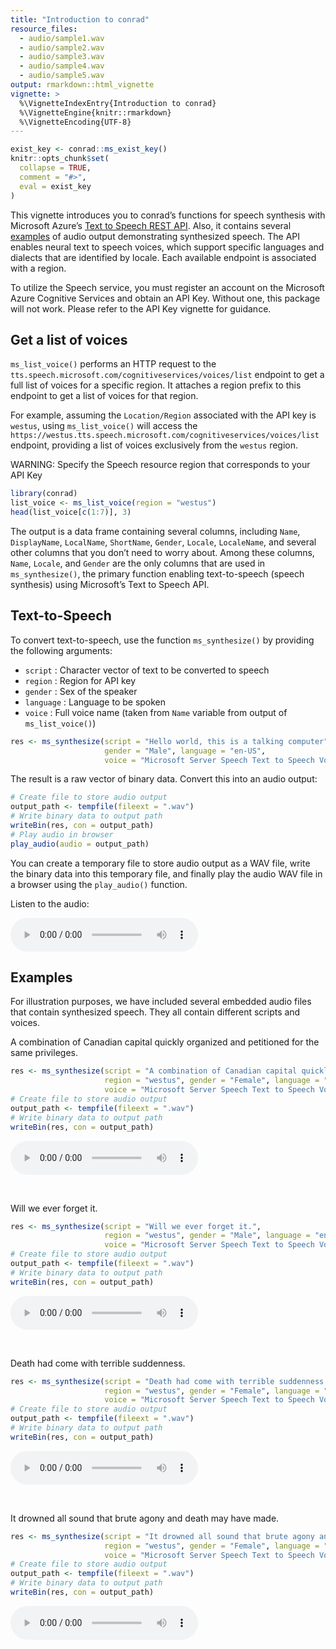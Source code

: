 ```yaml
---
title: "Introduction to conrad"
resource_files:
  - audio/sample1.wav
  - audio/sample2.wav
  - audio/sample3.wav
  - audio/sample4.wav
  - audio/sample5.wav
output: rmarkdown::html_vignette
vignette: >
  %\VignetteIndexEntry{Introduction to conrad}
  %\VignetteEngine{knitr::rmarkdown}
  %\VignetteEncoding{UTF-8}
---
```


```r
exist_key <- conrad::ms_exist_key()
knitr::opts_chunk$set(
  collapse = TRUE,
  comment = "#>",
  eval = exist_key
)
```


This vignette introduces you to conrad's functions for speech synthesis with Microsoft Azure's [Text to Speech REST API](https://learn.microsoft.com/en-us/azure/cognitive-services/Speech-Service/rest-text-to-speech?tabs=streaming). Also, it contains several [examples][Examples] of audio output demonstrating synthesized speech.  The API enables neural text to speech voices, which support specific languages and dialects that are identified by locale. Each available endpoint is associated with a region.

To utilize the Speech service, you must register an account on the Microsoft Azure Cognitive Services and obtain an API Key. Without one, this package will not work. Please refer to the API Key vignette for guidance.

## Get a list of voices

`ms_list_voice()` performs an HTTP request to the `tts.speech.microsoft.com/cognitiveservices/voices/list` endpoint to get a full list of voices for a specific region. It attaches a region prefix to this endpoint to get a list of voices for that region. 

For example, assuming the `Location/Region` associated with the API key is `westus`, using `ms_list_voice()` will access the `https://westus.tts.speech.microsoft.com/cognitiveservices/voices/list` endpoint, providing a list of voices exclusively from the `westus` region.

WARNING: Specify the Speech resource region that corresponds to your API Key

```r
library(conrad)
list_voice <- ms_list_voice(region = "westus")
head(list_voice[c(1:7)], 3)
```

The output is a data frame containing several columns, including `Name`, `DisplayName`, `LocalName`, `ShortName`, `Gender`, `Locale`, `LocaleName`, and several other columns that you don't need to worry about. Among these columns, `Name`, `Locale`, and `Gender` are the only columns that are used in `ms_synthesize()`, the primary function enabling text-to-speech (speech synthesis) using Microsoft's Text to Speech API.


## Text-to-Speech

To convert text-to-speech, use the function `ms_synthesize()` by providing the following arguments:

- `script` : Character vector of text to be converted to speech
- `region` : Region for API key
- `gender` : Sex of the speaker
- `language` : Language to be spoken
- `voice` : Full voice name (taken from `Name` variable from output of `ms_list_voice()`) 

```r
res <- ms_synthesize(script = "Hello world, this is a talking computer", region = "westus", 
                     gender = "Male", language = "en-US", 
                     voice = "Microsoft Server Speech Text to Speech Voice (en-US, JacobNeural)")
```

The result is a raw vector of binary data. Convert this into an audio output:

```r
# Create file to store audio output
output_path <- tempfile(fileext = ".wav")
# Write binary data to output path
writeBin(res, con = output_path)
# Play audio in browser
play_audio(audio = output_path)
```

You can create a temporary file to store audio output as a WAV file, write the binary data into this temporary file, and finally play the audio WAV file in a browser using the `play_audio()` function.

Listen to the audio:

<audio controls>
    <source src="audio/sample1.wav" type="audio/wav"/>
</audio>

## Examples

For illustration purposes, we have included several embedded audio files that contain synthesized speech. They all contain different scripts and voices.

A combination of Canadian capital quickly organized and petitioned for the same privileges.

```r
res <- ms_synthesize(script = "A combination of Canadian capital quickly organized and petitioned for the same privileges.",
                     region = "westus", gender = "Female", language = "en-US", 
                     voice = "Microsoft Server Speech Text to Speech Voice (en-US, AshleyNeural)")
# Create file to store audio output
output_path <- tempfile(fileext = ".wav")
# Write binary data to output path
writeBin(res, con = output_path)
```

<audio controls>
    <source src="audio/sample2.wav" type="audio/wav"/>
</audio>

<br>

Will we ever forget it.

```r
res <- ms_synthesize(script = "Will we ever forget it.",
                     region = "westus", gender = "Male", language = "en-US", 
                     voice = "Microsoft Server Speech Text to Speech Voice (en-US, RogerNeural)")
# Create file to store audio output
output_path <- tempfile(fileext = ".wav")
# Write binary data to output path
writeBin(res, con = output_path)
```

<audio controls>
    <source src="audio/sample3.wav" type="audio/wav"/>
</audio>


<br>


Death had come with terrible suddenness.

```r
res <- ms_synthesize(script = "Death had come with terrible suddenness.",
                     region = "westus", gender = "Female", language = "en-US", 
                     voice = "Microsoft Server Speech Text to Speech Voice (en-US, MichelleNeural)")
# Create file to store audio output
output_path <- tempfile(fileext = ".wav")
# Write binary data to output path
writeBin(res, con = output_path)
```

<audio controls>
    <source src="audio/sample4.wav" type="audio/wav"/>
</audio>


<br>


It drowned all sound that brute agony and death may have made.

```r
res <- ms_synthesize(script = "It drowned all sound that brute agony and death may have made",
                     region = "westus", gender = "Female", language = "en-US", 
                     voice = "Microsoft Server Speech Text to Speech Voice (en-US, ChristopherNeural)")
# Create file to store audio output
output_path <- tempfile(fileext = ".wav")
# Write binary data to output path
writeBin(res, con = output_path)
```

<audio controls>
    <source src="audio/sample5.wav" type="audio/wav"/>
</audio>
